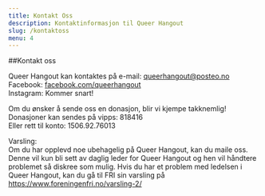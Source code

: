 ```yaml
---
title: Kontakt Oss
description: Kontaktinformasjon til Queer Hangout
slug: /kontaktoss
menu: 4
---
```


##Kontakt oss  

Queer Hangout kan kontaktes på e-mail: queerhangout@posteo.no  
Facebook: [facebook.com/queerhangout](https://facebook.com/queerhangout)  
Instagram: Kommer snart!  

Om du ønsker å sende oss en donasjon, blir vi kjempe takknemlig!  
Donasjoner kan sendes på vipps: 818416  
Eller rett til konto: 1506.92.76013  
  
  
  
Varsling:  
Om du har opplevd noe ubehagelig på Queer Hangout, kan du maile oss. Denne vil kun bli sett av daglig leder for Queer Hangout og hen vil håndtere problemet så diskree som mulig. Hvis du har et problem med ledelsen i Queer Hangout, kan du gå til FRI sin varsling på https://www.foreningenfri.no/varsling-2/
